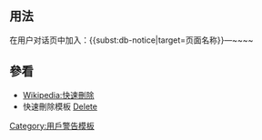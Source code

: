 <noinclude>{{template doc page viewed directly}}</noinclude>
{{Twinkle standard installation}}
<!-- 在本行下編輯模板說明 -->
== 用法 ==
在用户对话页中加入：<nowiki>{{subst:db-notice|target=页面名称}}—~~~~</nowiki>
<includeonly>

== 參看 ==
* [[Wikipedia:快速刪除]]
* 快速刪除模板 [[t:d|Delete]]

<!-- 本行下加入模板的分類 -->
[[Category:用戶警告模板]]
</includeonly>